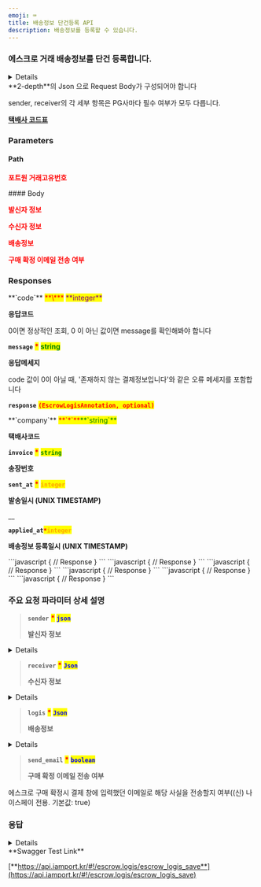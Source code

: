 ```yaml
---
emoji: ⌨
title: 배송정보 단건등록 API
description: 배송정보를 등록할 수 있습니다.
---
```




### 에스크로 거래 배송정보를 단건 등록합니다.

<Details>
<p slot="summary"><strong>지원되는 PG사 확인하기</strong></p>

- KG이니시스

- NHN KCP

- 키움페이(구 다우, 페이조아)

- KSNET

- 스마트로-신모듈

- (신)나이스페이

</Details>

<Swagger method="post" path="/escrows/logis/{imp_uid}" baseUrl="https://api.iamport.kr" summary="에스크로 거래 배송등록">
<SwaggerDescription>
**2-depth**의 Json 으로 Request Body가 구성되어야 합니다

sender, receiver의 각 세부 항목은 PG사마다 필수 여부가 모두 다릅니다.

[**택배사 코드표**](../../tip/code)

</SwaggerDescription>

### Parameters

#### Path

<SwaggerParameter name="imp_uid" type="String" required="true">
<mark style="color:red;">

**포트원 거래고유번호**

</mark>

</SwaggerParameter>
#### Body

<SwaggerParameter name="sender" type="Json" required="true">
<mark style="color:red;">

**발신자 정보**

</mark>

</SwaggerParameter>
<SwaggerParameter name="receiver" type="Json" required="true">
<mark style="color:red;">

**수신자 정보**

</mark>

</SwaggerParameter>
<SwaggerParameter name="logis" type="Json" required="true">
<mark style="color:red;">

**배송정보**

</mark>

</SwaggerParameter>
<SwaggerParameter name="send_email" type="boolean" required="true">
<mark style="color:red;">

**구매 확정 이메일 전송 여부**

</mark>

</SwaggerParameter>

### Responses

<SwaggerResponse status="200: OK" description="성공">
<Tabs>
<Tab title="EscrowLogisResponse">
**`code`** <mark style="color:red;">**\***</mark> <mark style="color:purple;">**integer**</mark>

**응답코드**

0이면 정상적인 조회, 0 이 아닌 값이면 message를 확인해봐야 합니다

**`message`** <mark style="color:red;">**\***</mark> <mark style="color:green;">**string**</mark>

**응답메세지**

code 값이 0이 아닐 때, '존재하지 않는 결제정보입니다'와 같은 오류 메세지를 포함합니다

**`response`** <mark style="color:red;">**`(EscrowLogisAnnotation, optional)`**</mark>

</Tab>
</Tabs>

<Tabs>
<Tab title="EscrowLogisAnnotation">
**`company`** <mark style="color:red;">**`*`**</mark><mark style="color:green;">**`string`**</mark>

**택배사코드**

**`invoice`** <mark style="color:red;">**\***</mark> <mark style="color:green;">**`string`**</mark>

**송장번호**

**`sent_at`** <mark style="color:red;">**\***</mark> <mark style="color:orange;">**`integer`**</mark>

**발송일시 (UNIX TIMESTAMP)**

\_\_

**`applied_at`**_<mark style="color:red;">**`*`**</mark>_<mark style="color:orange;">**`integer`**</mark>

**배송정보 등록일시 (UNIX TIMESTAMP)**

</Tab>
</Tabs>

</SwaggerResponse>

<SwaggerResponse status="400: Bad Request" description="필수 파라미터가 누락되거나 (PG사별로 필수 여부가 다를 수 있음), 지원하는 않는 PG사인 경우">
```javascript
{
    // Response
}
```

</SwaggerResponse>

<SwaggerResponse status="401: Unauthorized" description="인증 Token이 전달되지 않았거나 유효하지 않은 경우">
```javascript
{
    // Response
}
```

</SwaggerResponse>

<SwaggerResponse status="404: Not Found" description="배송정보를 등록할 거래건이 존재하지 않음">
```javascript
{
    // Response
}
```

</SwaggerResponse>

<SwaggerResponse status="405: Method Not Allowed" description="POST요청이 아닌 경우">
```javascript
{
    // Response
}
```

</SwaggerResponse>

<SwaggerResponse status="409: Conflict" description="이미 배송정보 등록이 완료됨, 해당거래건은 배송정보를 등록할 수 없는경우">
```javascript
{
    // Response
}
```

</SwaggerResponse>

<SwaggerResponse status="500: Internal Server Error" description="배송정보 등록 도중 오류 발생">
```javascript
{
    // Response
}
```

</SwaggerResponse>

</Swagger>

### **주요 요청 파라미터 상세 설명**

> **`sender`** <mark style="color:red;">**\***</mark> <mark style="color:blue;">**`json`**</mark>
>
> **발신자 정보**

<Details>
<p slot="summary">EscrowLogisSenderAnnotation</p>

**`name (`** <mark style="color:green;">**`string`**</mark>**`, optional)`**

**보내는분 성함(필수 : KG이니시스, 스마트로-신모듈)**

**`tel (`** <mark style="color:green;">**`string`**</mark>**`, optional)`**

**보내는분 전화번호(필수 : KG이니시스, 스마트로-신모듈)**

**`addr (`** <mark style="color:green;">**`string`**</mark>**`, optional)`**

**보내는분 주소(필수 : KG이니시스)**

**`postcode (`** <mark style="color:green;">**`string`**</mark>**`, optional)`**

**보내는분 우편번호(필수 : KG이니시스, 스마트로-신모듈)**

**`relationship (`** <mark style="color:green;">**`string`**</mark>**`, optional)`**

**`보내는분과의 관계(필수 : 키움페이(구 다우, 페이조아), 예: 본인)`**

**`formed_address (`** <mark style="color:green;">**`Json`**</mark>**`, optional)`**

**보내는분 주소 (필수 : 스마트로-신모듈 // 스마트로-신모듈의 경우 기존 파라미터인 addr 가 아닌 해당 파라미터를 이용한 주소 설정이 필요합니다. )**

**`address_line_1 (`** <mark style="color:green;">**`string`**</mark>**`, optional)`**

**지번주소 또는 도로명주소**

**`address_line_2 (`** <mark style="color:green;">**`string`**</mark>**`, optional)`**

**상세주소**

```json title="JSON" showLineNumbers
{
    "name" : "string",
    "tel" : "string",
    "addr" : "string",
    "postcode" : "string",
    "relationship" : "string",
    "formed_address" : {
        "address_line_1" : "string",
        "address_line_2" : "string"
    }
}
```



</Details>

> **`receiver`** <mark style="color:red;">**\***</mark> <mark style="color:blue;">**`Json`**</mark>
>
> **수신자 정보**

<Details>
<p slot="summary">EscrowLogisReceiverAnnotation</p>

**`name (`** <mark style="color:green;">**`string`**</mark>**`, optional)`**

**받는 분 성함(필수 : KG이니시스, 스마트로-신모듈)**

**`tel (`** <mark style="color:green;">**`string`**</mark>**`, optional)`**

**받는 분 전화번호(필수 : KG이니시스, 스마트로-신모듈)**

**`addr (`** <mark style="color:green;">**`string`**</mark>**`, optional)`**

**받는 분 주소(필수 : KG이니시스)**

**`postcode (`** <mark style="color:green;">**`string`**</mark>**`, optional)`**

**받는 분 우편번호(필수 : KG이니시스, 스마트로-신모듈)**

**`formed_address (`** <mark style="color:green;">**`Json`**</mark>**`, optional)`**

**받는 분 주소 (필수 : 스마트로-신모듈 // 스마트로-신모듈의 경우 기존 파라미터인 addr 가 아닌 해당 파라미터를 이용한 주소 설정이 필요합니다. )**

**`address_line_1 (`** <mark style="color:green;">**`string`**</mark>**`, optional)`**

**지번주소 또는 도로명주소**

**`address_line_2 (`** <mark style="color:green;">**`string`**</mark>**`, optional)`**

**상세주소**

```json title="JSON" showLineNumbers
{
    "name" : "string",
    "tel" : "string",
    "addr" : "string",
    "postcode" : "string",
    "relationship" : "string",
    "formed_address" : {
        "address_line_1" : "string",
        "address_line_2" : "string"
    }
}
```

</Details>

> **`logis`** <mark style="color:red;">**\***</mark> <mark style="color:blue;">**`Json`**</mark>
>
> **배송정보**

<Details>
<p slot="summary">EscrowLogisInfoAnnotation</p>

**`company'(`** <mark style="color:green;">**`string`**</mark>**`)`** <mark style="color:red;">**\***</mark>

**택배사코드**

**`invoice (`** <mark style="color:green;">**`string`**</mark>**`)`** <mark style="color:red;">**\***</mark>

**송장번호**

**`sent_at (`** <mark style="color:purple;">**`integer`**</mark>**`)`** <mark style="color:red;">**\***</mark>

**발송일시 (UNIX TIMESTAMP)**

**`receiving_at (`** <mark style="color:green;">**`string`**</mark>**`, optional)`**

**수령일시(필수: 키움페이(구 다우, 페이조아) / 예: YYYYMMDD)**

**`address (`** <mark style="color:green;">**`string`**</mark>**`, optional)`**

**발송주소(필수: 키움페이(구 다우, 페이조아))**

</Details>

> **`send_email`** <mark style="color:red;">**\***</mark> <mark style="color:blue;">**`boolean`**</mark>
>
> **구매 확정 이메일 전송 여부**

에스크로 구매 확정시 결제 창에 입력했던 이메일로 해당 사실을 전송할지 여부((신) 나이스페이 전용. 기본값: true)

### 응답

<Details>
<p slot="summary">Response Model Schema</p>

```
{
  "code": 0,
  "message": "string",
  "response": {
    "company": "string",
    "invoice": "string",
    "sent_at": 0,
    "applied_at": 0
  }
}
```

</Details>

<Hint style="success">
**Swagger Test Link**

[**https://api.iamport.kr/#!/escrow.logis/escrow_logis_save**](https://api.iamport.kr/#!/escrow.logis/escrow_logis_save)

</Hint>
